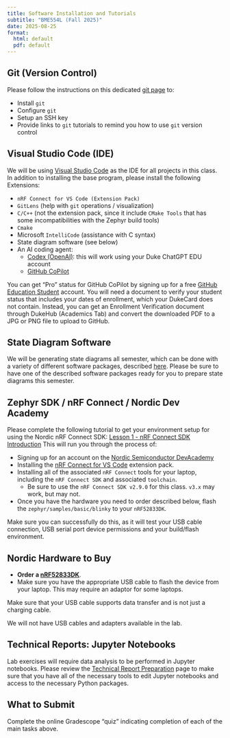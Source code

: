 ```yaml
---
title: Software Installation and Tutorials
subtitle: "BME554L (Fall 2025)"
date: 2025-08-25
format:
  html: default
  pdf: default
---
```

## Git (Version Control)

Please follow the instructions on this dedicated [git page](resources/git.qmd) to:

* Install `git`
* Configure `git`
* Setup an SSH key
* Provide links to `git` tutorials to remind you how to use `git` version control

## Visual Studio Code (IDE)

We will be using [Visual Studio Code](https://code.visualstudio.com/) as the IDE for all projects in this class.  In addition to installing the base program, please install the following Extensions:

* `nRF Connect for VS Code (Extension Pack)`
* `GitLens` (help with `git` operations / visualization)
* `C/C++` (not the extension pack, since it include `CMake Tools` that has some incompatibilities with the Zephyr build tools)
* `Cmake`
* Microsoft `IntelliCode` (assistance with C syntax)
* State diagram software (see below)
* An AI coding agent:
    * [Codex (OpenAI)](https://developers.openai.com/codex/ide): this will work using your Duke ChatGPT EDU account
    * [GitHub CoPilot](https://code.visualstudio.com/docs/copilot/overview)

::: callout-tip
You can get "Pro" status for GitHub CoPilot by signing up for a free [GitHub Education Student](https://github.com/education/students) account.  You will need a document to verify your student status that includes your dates of enrollment, which your DukeCard does not contain.  Instead, you can get an Enrollment Verification document through DukeHub (Academics Tab) and convert the downloaded PDF to a JPG or PNG file to upload to GitHub.
:::

## State Diagram Software

We will be generating state diagrams all semester, which can be done with a
variety of different software packages, described
[here](resources/state_diagram.qmd).  Please be sure to have one of the
described software packages ready for you to prepare state diagrams this
semester.

## Zephyr SDK / nRF Connect / Nordic Dev Academy

Please complete the following tutorial to get your environment setup for using the Nordic nRF Connect SDK: [Lesson 1 - nRF Connect SDK Introduction](https://academy.nordicsemi.com/lessons/lesson-1-nrf-connect-sdk-introduction/)  This will run you through the process of:
  
* Signing up for an account on the [Nordic Semiconductor DevAcademy](https://academy.nordicsemi.com/courses/nrf-connect-sdk-fundamentals/)
* Installing the [nRF Connect for VS Code](https://nrfconnect.github.io/vscode-nrf-connect/index.html) extension pack.
* Installing all of the associated `nRF Connect` tools for your laptop, including the `nRF Connect SDK` and associated `toolchain`.
  * Be sure to use the `nRF Connect SDK v2.9.0` for this class.  `v3.x` may work, but may not.
* Once you have the hardware you need to order described below, flash the `zephyr/samples/basic/blinky` to your `nRF52833DK`.  
  

::: callout-tip
Make sure you can successfully do this, as it will test your USB cable
connection, USB serial port device permissions and your build/flash environment.
:::

## Nordic Hardware to Buy

* **Order a [nRF52833DK](https://www.nordicsemi.com/Products/Development-hardware/nrf52833-dk)**. 
* Make sure you have the appropriate USB cable to flash the device from your laptop.  This may require an adaptor for some laptops.

::: callout-important
Make sure that your USB cable supports data transfer and is not just a charging
cable.
:::

::: callout-warning
We will not have USB cables and adapters available in the lab.
:::

## Technical Reports: Jupyter Notebooks

Lab exercises will require data analysis to be performed in Jupyter notebooks.  Please review the [Technical Report Preparation](resources/technical_report.qmd) page to make sure that you have all of the necessary tools to edit Jupyter notebooks and access to the necessary Python packages.

## What to Submit

Complete the online Gradescope "quiz" indicating completion of each of the main tasks above.
